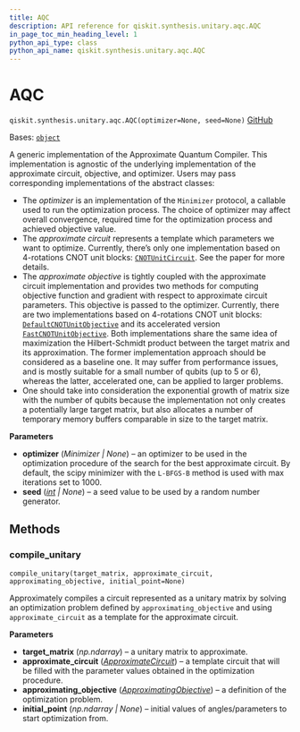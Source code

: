```yaml
---
title: AQC
description: API reference for qiskit.synthesis.unitary.aqc.AQC
in_page_toc_min_heading_level: 1
python_api_type: class
python_api_name: qiskit.synthesis.unitary.aqc.AQC
---
```


# AQC

<span id="qiskit.synthesis.unitary.aqc.AQC" />

`qiskit.synthesis.unitary.aqc.AQC(optimizer=None, seed=None)` [GitHub](https://github.com/qiskit/qiskit/tree/stable/1.0/qiskit/synthesis/unitary/aqc/aqc.py "view source code")

Bases: [`object`](https://docs.python.org/3/library/functions.html#object "(in Python v3.12)")

A generic implementation of the Approximate Quantum Compiler. This implementation is agnostic of the underlying implementation of the approximate circuit, objective, and optimizer. Users may pass corresponding implementations of the abstract classes:

*   The *optimizer* is an implementation of the `Minimizer` protocol, a callable used to run the optimization process. The choice of optimizer may affect overall convergence, required time for the optimization process and achieved objective value.
*   The *approximate circuit* represents a template which parameters we want to optimize. Currently, there’s only one implementation based on 4-rotations CNOT unit blocks: [`CNOTUnitCircuit`](qiskit.synthesis.unitary.aqc.CNOTUnitCircuit "qiskit.synthesis.unitary.aqc.CNOTUnitCircuit"). See the paper for more details.
*   The *approximate objective* is tightly coupled with the approximate circuit implementation and provides two methods for computing objective function and gradient with respect to approximate circuit parameters. This objective is passed to the optimizer. Currently, there are two implementations based on 4-rotations CNOT unit blocks: [`DefaultCNOTUnitObjective`](qiskit.synthesis.unitary.aqc.DefaultCNOTUnitObjective "qiskit.synthesis.unitary.aqc.DefaultCNOTUnitObjective") and its accelerated version [`FastCNOTUnitObjective`](qiskit.synthesis.unitary.aqc.FastCNOTUnitObjective "qiskit.synthesis.unitary.aqc.FastCNOTUnitObjective"). Both implementations share the same idea of maximization the Hilbert-Schmidt product between the target matrix and its approximation. The former implementation approach should be considered as a baseline one. It may suffer from performance issues, and is mostly suitable for a small number of qubits (up to 5 or 6), whereas the latter, accelerated one, can be applied to larger problems.
*   One should take into consideration the exponential growth of matrix size with the number of qubits because the implementation not only creates a potentially large target matrix, but also allocates a number of temporary memory buffers comparable in size to the target matrix.

**Parameters**

*   **optimizer** (*Minimizer | None*) – an optimizer to be used in the optimization procedure of the search for the best approximate circuit. By default, the scipy minimizer with the `L-BFGS-B` method is used with max iterations set to 1000.
*   **seed** ([*int*](https://docs.python.org/3/library/functions.html#int "(in Python v3.12)") *| None*) – a seed value to be used by a random number generator.

## Methods

### compile\_unitary

<span id="qiskit.synthesis.unitary.aqc.AQC.compile_unitary" />

`compile_unitary(target_matrix, approximate_circuit, approximating_objective, initial_point=None)`

Approximately compiles a circuit represented as a unitary matrix by solving an optimization problem defined by `approximating_objective` and using `approximate_circuit` as a template for the approximate circuit.

**Parameters**

*   **target\_matrix** (*np.ndarray*) – a unitary matrix to approximate.
*   **approximate\_circuit** ([*ApproximateCircuit*](qiskit.synthesis.unitary.aqc.ApproximateCircuit "qiskit.synthesis.unitary.aqc.ApproximateCircuit")) – a template circuit that will be filled with the parameter values obtained in the optimization procedure.
*   **approximating\_objective** ([*ApproximatingObjective*](qiskit.synthesis.unitary.aqc.ApproximatingObjective "qiskit.synthesis.unitary.aqc.ApproximatingObjective")) – a definition of the optimization problem.
*   **initial\_point** (*np.ndarray | None*) – initial values of angles/parameters to start optimization from.

